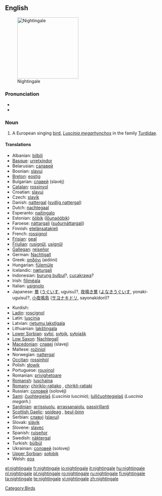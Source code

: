==English==
[[Image:Luscinia_megarhynchos_Istria_01.jpg|thumb|right|200px|Nightingale]]

===Pronunciation===
* {{IPA|/'naɪtɪŋgeɪl/}}
* {{audio|en-us-nightingale.ogg|Audio (US)}}

===Noun===
{{en-noun}}

# A European singing [[bird]], ''[[Luscinia megarhynchos]]'' in the family [[Turdidae]].

====Translations====
{{trans-top|bird}}
* Albanian: [[bilbili]]
* [[Basque]]: [[urretxindor]]
* Belarusian: [[салавей]]
* Bosnian: [[slavuj]] {{m}}
* [[Breton]]: [[eostig]]
* Bulgarian: [[славей]] (slavéj)
* [[Catalan]]: [[rossinyol]]
* Croatian: [[slavuj]]
* Czech: [[slavík]] {{m}}
* Danish: [[nattergal]] ([[sydlig nattergal]])
* Dutch: [[nachtegaal]] {{m}}
* Esperanto: [[najtingalo]]
* Estonian: [[ööbik]] ([[lőunaööbik]])
* Faroese: [[náttargali]] ([[suðurnáttargali]])
* Finnish: [[etelänsatakieli]]
* French: [[rossignol]] {{m}}
* [[Frisian]]: [[geal]]
* [[Friulian]]: [[rusignűl]], [[usignűl]]
* [[Gallegan]]: [[reiseñor]]
* German: [[Nachtigall]] {{f}}
* Greek: [[αηδόνι]] (aidóni) {{n}}
* Hungarian: [[fülemüle]]
* Icelandic: [[næturgali]]
* Indonesian: [[burung bulbul]]?, [[cucakrawa]]?
* Irish: [[filiméala]]
* Italian: [[usignolo]] {{m}}
* Japanese: [[鶯]] ([[うぐいす]], uguisu)?, [[夜鳴き鶯]] ([[よなきうぐいす]], yonaki-uguisu)?, [[小夜鳴鳥]] ([[サヨナキドリ]], sayonakidori)?
{{trans-mid}}
* Kurdish: {{t|ku|bilbil}} {{m}}
* [[Ladin]]: [[roscignol]]
* Latin: [[luscinia]] {{f}}
* Latvian: [[rietumu lakstīgala]]
* Lithuanian: [[lakštingala]]
* [[Lower Sorbian]]: [[syłoj]], [[syłojk]], [[syłojašk]]
* [[Low Saxon]]: [[Nachtegall]] {{f}}
* [[Macedonian]]: [[славеj]] (slavej)
* Maltese: [[rożinjol]]
* Norwegian: [[nattergal]]
* [[Occitan]]: [[rossinhòl]]
* Polish: [[słowik]] {{m}}
* Portuguese: [[rouxinol]]
* Romanian: [[privighetoare]]
* [[Romansh]]: [[luschaina]]
* [[Romany]]: [[chiriklo-ratiako]] {{m}}, [[chirikli-ratiaki]] {{f}}
* Russian: [[соловей]] (solovéj) {{m}}
* [[Sami]]: [[čuohtegielaš]] (''Luscinia luscinia''); [[lulličuohtegielaš]] (''Luscinia megarh.'')
* [[Sardinian]]: [[arrissiuolu]], [[arrassanajolu]], [[passirillanti]]
* [[Scottish Gaelic]]: [[spideag]] {{f}}, [[beul-binn]] {{m}}
* Serbian: [[славуj]] ([[slavuj]])
* Slovak: [[slávik]]
* Slovene: [[slavec]] {{m}}
* Spanish: [[ruiseñor]] {{m}}
* Swedish: [[näktergal]]
* Turkish: [[bülbül]]
* Ukrainian: [[соловей]] (solovej)
* [[Upper Sorbian]]: [[sołobik]]
* Welsh: [[eos]]
{{trans-bottom}}

[[Category:Birds]]

[[el:nightingale]]
[[fr:nightingale]]
[[io:nightingale]]
[[it:nightingale]]
[[hu:nightingale]]
[[nl:nightingale]]
[[pl:nightingale]]
[[ro:nightingale]]
[[ru:nightingale]]
[[fi:nightingale]]
[[ta:nightingale]]
[[te:nightingale]]
[[vi:nightingale]]
[[zh:nightingale]]
